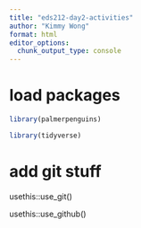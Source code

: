 ```yaml
---
title: "eds212-day2-activities"
author: "Kimmy Wong"
format: html
editor_options: 
  chunk_output_type: console
---
```


# load packages
```r
library(palmerpenguins)

library(tidyverse)
```

# add git stuff

usethis::use_git()

usethis::use_github()

